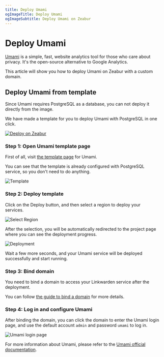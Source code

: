```yaml
---
title: Deploy Umami
ogImageTitle: Deploy Umami
ogImageSubtitle: Deploy Umami on Zeabur
---
```


# Deploy Umami

[Umami](https://umami.is/) is a simple, fast, website analytics tool for those who care about privacy. It's the open-source alternative to Google Analytics.

This article will show you how to deploy Umami on Zeabur with a custom domain.

## Deploy Umami from template

Since Umami requires PostgreSQL as a database, you can not deploy it directly from the image.

We have made a template for you to deploy Umami with PostgreSQL in one click.

[![Deploy on Zeabur](https://zeabur.com/button.svg)](https://zeabur.com/templates/01NQCC)

### Step 1: Open Umami template page

First of all, visit [the template page](https://zeabur.com/templates/01NQCC) for Umami.

You can see that the template is already configured with PostgreSQL service, so you don't need to do anything.

![Template](/marketplace/umami/template.png)

### Step 2: Deploy template

Click on the Deploy button, and then select a region to deploy your services.

![Select Region](/marketplace/umami/region.png)

After the selection, you will be automatically redirected to the project page where you can see the deployment progress.

![Deployment](/marketplace/umami/deployment.png)

Wait a few more seconds, and your Umami service will be deployed successfully and start running.

### Step 3: Bind domain

You need to bind a domain to access your Linkwarden service after the deployment.

You can follow [the guide to bind a domain](/deploy/domain-binding) for more details.

### Step 4: Log in and configure Umami

After binding the domain, you can click the domain to enter the Umami login page, and use the default account `admin` and password `umami` to log in.

![Umami login page](/marketplace/umami/screenshot.png)

For more information about Umami, please refer to the [Umami official documentation](https://umami.is/docs).
